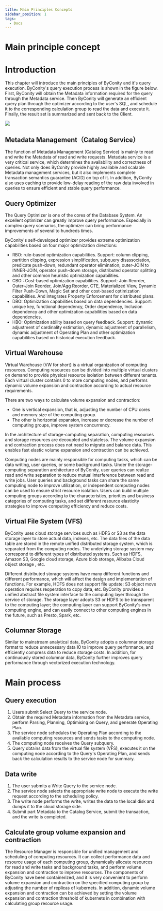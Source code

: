 ```yaml
---
title: Main Principles Concepts
sidebar_position: 1
tags:
  - Docs
---
```


# Main principle concept

# Introduction

  This chapter will introduce the main principles of ByConity and it's query execution. ByConity's query execution process is shown in the figure below. First, ByConity will obtain the Metadata information required for the query through the Metadata service. Then ByConity will generate an efficient query plan through the optimizer according to the user's SQL, and schedule it to the corresponding calculation group to read the data and execute it. Finally, the result set is summarized and sent back to the Client.

![](./assets/boxcnCarlKKAt0hSPtXFOpfmo7c.png)

## Metadata Management（Catalog Service）

The function of Metadata Management (Catalog Service) is mainly to read and write the Metadata of read and write requests. Metadata service is a very critical service, which determines the availability and correctness of queries. Not only does ByConity provide highly available and scalable Metadata management services, but it also implements complete transaction semantics guarantee (ACID) on top of it. In addition, ByConity also uses caching to provide low-delay reading of the raw data involved in queries to ensure efficient and stable query performance.

## Query Optimizer

The Query Optimizer is one of the cores of the Database System. An excellent optimizer can greatly improve query performance. Especially in complex query scenarios, the optimizer can bring performance improvements of several to hundreds times.

ByConity's self-developed optimizer provides extreme optimization capabilities based on four major optimization directions:

- RBO: rule-based optimization capabilities. Support: column clipping, partition clipping, expression simplification, subquery disassociation, predicate push-down, redundant operator elimination, outer-JOIN to INNER-JOIN, operator push-down storage, distributed operator splitting and other common heuristic optimization capabilities.
- CBO : Cost-based optimization capabilities. Support: Join Reorder, Outer-Join Reorder, Join/Agg Reorder, CTE, Materialized View, Dynamic Filter Push-Down, Magic Set and other cost-based optimization capabilities. And integrates Property Enforcement for distributed plans.
- DBO: Optimization capabilities based on data dependencies. Support: unique key, functional dependency, Order dependency, Inclusion dependency and other optimization capabilities based on data dependencies.
- HBO: Optimization ability based on query feedback. Support: dynamic adjustment of cardinality estimation, dynamic adjustment of parallelism, dynamic adjustment of Operating Plan and other optimization capabilities based on historical execution feedback.

## Virtual Warehouse

Virtual Warehouse (VW for short) is a virtual organization of computing resources. Computing resources can be divided into multiple virtual clusters on demand to provide physical resource isolation between different tenants. Each virtual cluster contains 0 to more computing nodes, and performs dynamic volume expansion and contraction according to actual resource requirements.

There are two ways to calculate volume expansion and contraction:

- One is vertical expansion, that is, adjusting the number of CPU cores and memory size of the computing group.
- The other is horizontal expansion, increase or decrease the number of computing groups, improve system concurrency.

In the architecture of storage-computing separation, computing resources and storage resources are decoupled and stateless. The volume expansion and contraction process does not need to migrate and balance data. This enables fast elastic volume expansion and contraction can be achieved.

Computing nodes are mainly responsible for computing tasks, which can be data writing, user queries, or some background tasks. Under the storage-computing separation architecture of ByConity, user queries can realize read and write separation to reduce mutual interference between read and write jobs. User queries and background tasks can share the same computing node to improve utilization, or independent computing nodes can be used to ensure strict resource isolation. Users can build multiple computing groups according to the characteristics, priorities and business categories of computing tasks, and set different resource elasticity strategies to improve computing efficiency and reduce costs.

## Virtual File System (VFS)

ByConity uses cloud storage services such as HDFS or S3 as the data storage layer to store actual data, indexes, etc. The data files of the data table are stored in the remote unified distributed storage system, which is separated from the computing nodes. The underlying storage system may correspond to different types of distributed systems. Such as HDFS, Amazon S3, Google cloud storage, Azure blob storage, Alibaba Cloud object storage , etc.

Different distributed storage systems have many different functions and different performance, which will affect the design and implementation of functions. For example, HDFS does not support file update; S3 object move operation requires reoperation to copy data, etc. ByConity provides a unified abstract file system interface to the computing layer through the service of storage. The storage layer adopts S3 or HDFS to be transparent to the computing layer; the computing layer can support ByConity's own computing engine, and can easily connect to other computing engines in the future, such as Presto, Spark, etc.

## Columnar Storage

Similar to mainstream analytical data, ByConity adopts a columnar storage format to reduce unnecessary data IO to improve query performance, and efficiently compress data to reduce storage costs. In addition, for continuously stored columnar data, ByConity further improves query performance through vectorized execution technology.

# Main process

## Query execution

1. Users submit Select Query to the service node.
2. Obtain the required Metadata information from the Metadata service, perform Parsing, Planning, Optimising on Query, and generate Operating Plan.
3. The service node schedules the Operating Plan according to the available computing resources and sends tasks to the computing node.
4. The computing node receives the Query subquery.
5. Query obtains data from the virtual file system (VFS), executes it on the computing node according to the Query's Operating Plan, and sends back the calculation results to the service node for summary.

## Data write

1. The user submits a Write Query to the service node.
2. The service node selects the appropriate write node to execute the write request according to the scheduling policy.
3. The write node performs the write, writes the data to the local disk and dumps it to the cloud storage side.
4. Submit part Metadata to the Catalog Service, submit the transaction, and the write is completed.

## Calculate group volume expansion and contraction

The Resource Manager is responsible for unified management and scheduling of computing resources. It can collect performance data and resource usage of each computing group, dynamically allocate resources for read and write tasks and background tasks, and perform volume expansion and contraction to improve resources. The components of ByConity have been containerized, and it is very convenient to perform volume expansion and contraction on the specified computing group by adjusting the number of replicas of kubernets. In addition, dynamic volume expansion and contraction can be achieved by setting the volume expansion and contraction threshold of kubernets in combination with calculating group resource usage.
